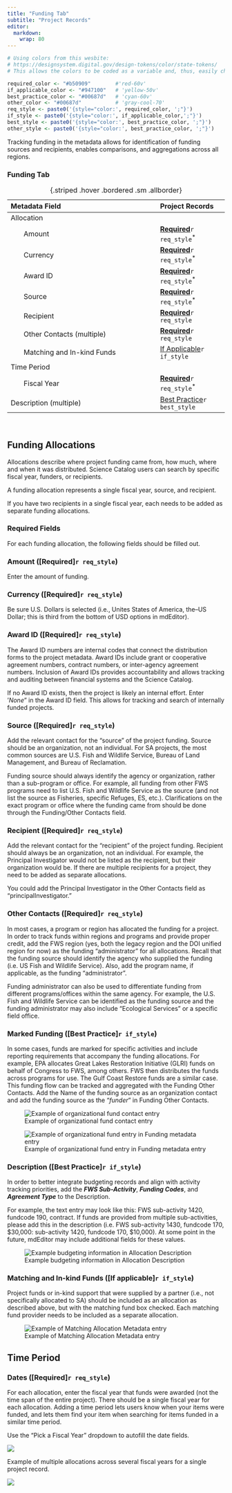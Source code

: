 ```yaml
---
title: "Funding Tab"
subtitle: "Project Records"
editor: 
  markdown: 
    wrap: 80
---
```


```r
# Using colors from this wesbite:
# https://designsystem.digital.gov/design-tokens/color/state-tokens/
# This allows the colors to be coded as a variable and, thus, easily changed.

required_color <- "#b50909"        #'red-60v'
if_applicable_color <- "#947100"   # 'yellow-50v'
best_practice_color <- "#00687d"   # 'cyan-60v'
other_color <- "#00687d"           # 'gray-cool-70'
req_style <- paste0('{style="color:', required_color, ';"}')
if_style <- paste0('{style="color:', if_applicable_color,';"}')
best_style <- paste0('{style="color:', best_practice_color, ';"}')
other_style <- paste0('{style="color:', best_practice_color, ';"}')
```

Tracking funding in the metadata allows for identification of funding sources
and recipients, enables comparisons, and aggregations across all regions.

### Funding Tab
| Metadata Field                | Project Records   | 
|:------------------------------|:-------------|
| Allocation                    | | 
|        Amount                 | [**Required**](#amount-required)`r req_style`^\*^   |
|        Currency               | [**Required**](#currency-required)`r req_style`^\*^   |
|        Award ID               | [**Required**](#award-id-required)`r req_style`^\*^ |
|        Source                 | [**Required**](#source-required)`r req_style`^\*^   |
|        Recipient              | [**Required**](#recipient-required)`r req_style`    |
|        Other Contacts (multiple)  | [**Required**](#recipient-required)`r req_style`|
|        Matching and In-kind Funds | [If Applicable](#matching-and-in-kind-funds-if-applicable)`r if_style` |
| Time Period            | | 
|        Fiscal Year     | [**Required**](#dates-required)`r req_style`^\*^ | 
| Description (multiple) | [Best Practice](#description)`r best_style` | 
: {.striped .hover .bordered .sm .allborder}  

<br/>

## Funding Allocations

Allocations describe where project funding came from, how much, where and when
it was distributed. Science Catalog users can search by specific fiscal year,
funders, or recipients.

A funding allocation represents a single fiscal year, source, and recipient.

:::{.callout-note}
If you have two recipients in a single fiscal year, each needs to be added as
separate funding allocations.
:::

### Required Fields

For each funding allocation, the following fields should be filled out.

### Amount ([**Required**]`r req_style`)

Enter the amount of funding. 

### Currency ([**Required**]`r req_style`)

Be sure U.S. Dollars is selected (i.e., Unites States of America, the--US Dollar; 
this is third from the bottom of USD options in mdEditor).

### Award ID ([**Required**]`r req_style`)

The Award ID numbers are internal codes that connect the distribution forms to
the project metadata. Award IDs include grant or cooperative agreement numbers,
contract numbers, or inter-agency agreement numbers. Inclusion of Award IDs
provides accountability and allows tracking and auditing between financial
systems and the Science Catalog.

If no Award ID exists, then the project is likely an internal effort. Enter
'*None*" in the Award ID field. This allows for tracking and search of
internally funded projects.

### Source ([**Required**]`r req_style`)

Add the relevant contact for the “source” of the project funding. Source should
be an organization, not an individual. For SA projects, the most common sources
are U.S. Fish and Wildlife Service, Bureau of Land Management, and Bureau of
Reclamation.

::: {.callout-note}
Funding source should always identify the agency or organization, rather than a
sub-program or office. For example, all funding from other FWS programs need to
list U.S. Fish and Wildlife Service as the source (and not list the source as
Fisheries, specific Refuges, ES, etc.). Clarifications on the exact program or
office where the funding came from should be done through the Funding/Other
Contacts field.
:::

### Recipient ([**Required**]`r req_style`)

Add the relevant contact for the “recipient” of the project funding. Recipient
should always be an organization, not an individual. For example, the Principal
Investigator would not be listed as the recipient, but their organization would
be. If there are multiple recipients for a project, they need to be added as
separate allocations.

You could add the Principal Investigator in the Other Contacts field as
"principalInvestigator."

### Other Contacts ([**Required**]`r req_style`)

In most cases, a program or region has allocated the funding for a project. In
order to track funds within regions and programs and provide proper credit, add
the FWS region (yes, both the legacy region and the DOI unified region for now)
as the funding "administrator" for all allocations. Recall that the funding
source should identify the agency who supplied the funding (i.e. US Fish and
Wildlife Service). Also, add the program name, if applicable, as the funding
"administrator".

:::{.callout-note icon=false}
Funding administrator can also be used to differentiate funding from different
programs/offices within the same agency. For example, the U.S. Fish and Wildlife
Service can be identified as the funding source and the funding administrator
may also include "Ecological Services" or a specific field office.
:::

### Marked Funding ([Best Practice]`r if_style`)

In some cases, funds are marked for specific activities and include reporting
requirements that accompany the funding allocations. For example, EPA allocates
Great Lakes Restoration Initiative (GLRI) funds on behalf of Congress to FWS,
among others. FWS then distributes the funds across programs for use. The Gulf
Coast Restore funds are a similar case. This funding flow can be tracked and
aggregated with the Funding Other Contacts. Add the Name of the funding source
as an organization contact and add the funding source as the "*funder*" in
Funding Other Contacts.

![Example of organizational fund contact entry](../../assets/example_organizational_contact.png)

![Example of organizational fund entry in Funding metadata entry](../../assets/example_funding_entry.png)

### Description ([Best Practice]`r if_style`)

In order to better integrate budgeting records and align with activity tracking
priorities, add the ***FWS Sub-Activity***, ***Funding Codes***, and 
***Agreement Type*** to the Description. 

For example, the text entry may look like this:
FWS sub-activity 1420, fundcode 190, contract. If funds are provided from
multiple sub-activities, please add this in the description (i.e. FWS
sub-activity 1430, fundcode 170, \$30,000: sub-activity 1420, fundcode 170,
\$10,000). At some point in the future, mdEditor may include additional fields
for these values.

![Example budgeting information in Allocation Description](../../assets/example_budgeting_infomation.png)

### Matching and In-kind Funds ([If applicable]`r if_style`)

Project funds or in-kind support that were supplied by a partner (i.e., not
specifically allocated to SA) should be included as an allocation as described
above, but with the matching fund box checked. Each matching fund provider needs
to be included as a separate allocation.

![Example of Matching Allocation Metadata entry](../../assets/example_matching_allocation.png)

## Time Period

### Dates ([**Required**]`r req_style`)

For each allocation, enter the fiscal year that funds were awarded (not the time
span of the entire project). There should be a single fiscal year for each
allocation. Adding a time period lets users know when your items were funded,
and lets them find your item when searching for items funded in a similar time
period.

:::{.callout-tip icon=false}
Use the “Pick a Fiscal Year” dropdown to autofill the date fields.
:::

![](../../assets/project_funding_timeperiod.png)

Example of multiple allocations across several fiscal years for a single project
record.

![](../../assets/project_funding_list.png)
